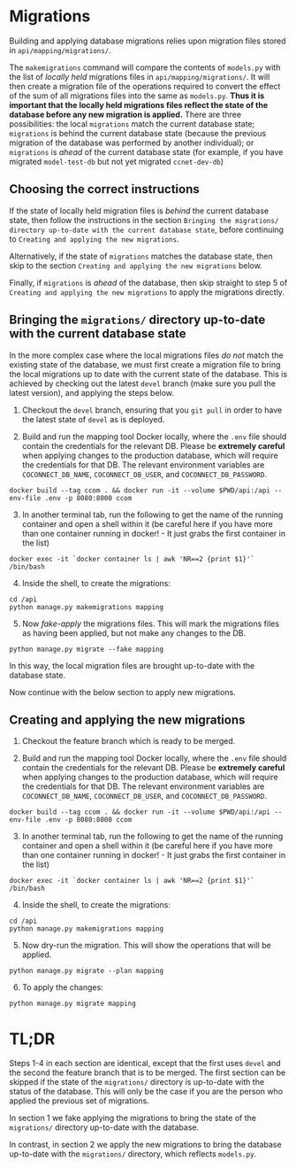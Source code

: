 # Migrations

Building and applying database migrations relies upon migration files
stored in `api/mapping/migrations/`.

The `makemigrations` command will compare the contents of `models.py`
with the list of _locally held_ migrations files in
`api/mapping/migrations/`. It will then create a migration file of the
operations required to convert the effect of the sum of all migrations
files into the same as `models.py`. **Thus it is important that the
locally held migrations files reflect the state of the database before
any new migration is applied.** There are three possibilities: the local
`migrations` match the current database state; `migrations` is behind
the current database state (because the previous migration of the
database was performed by another individual); or `migrations` is _ahead_
of the current database state (for example, if you have migrated
`model-test-db` but not yet migrated `ccnet-dev-db`)

## Choosing the correct instructions

If the state of locally held migration files is _behind_ the current
database state, then follow the instructions in the section
`Bringing the migrations/ directory up-to-date with the current database state`,
before continuing to `Creating and applying the new migrations`.

Alternatively, if the state of `migrations` matches the database state, then skip
to the section `Creating and applying the new migrations` below.

Finally, if `migrations` is _ahead_ of the database, then skip
straight to step 5 of `Creating and applying the new migrations` to apply
the migrations directly.

## Bringing the `migrations/` directory up-to-date with the current database state

In the more complex case where the local migrations files _do
not_ match the existing state of the database, we must first create a
migration file to bring the local migrations up to date with the current
state of the database. This is achieved by checking out the latest `devel`
branch (make sure you pull the latest version), and applying the steps
below.

1. Checkout the `devel` branch, ensuring that you `git pull` in order to
   have the latest state of `devel` as is deployed.

2. Build and run the mapping tool Docker locally, where the `.env` file should
   contain the credentials for the relevant DB. Please be
   **extremely careful** when applying changes to the production database,
   which will require the credentials for that DB. The relevant
   environment variables are `COCONNECT_DB_NAME`, `COCONNECT_DB_USER`,
   and `COCONNECT_DB_PASSWORD`.

```
docker build --tag ccom . && docker run -it --volume $PWD/api:/api --env-file .env -p 8080:8000 ccom
```

3. In another terminal tab, run the following to get the name of the
   running container and open a shell within it (be careful here if
   you have more than one container running in docker! - It just grabs
   the first container in the list)

```
docker exec -it `docker container ls | awk 'NR==2 {print $1}'` /bin/bash
```

4. Inside the shell, to create the migrations:

```
cd /api
python manage.py makemigrations mapping
```

5. Now _fake-apply_ the migrations files. This will mark the migrations
   files as having been applied, but not make any changes to the DB.

```
python manage.py migrate --fake mapping
```

In this way, the local migration files are brought up-to-date with the
database state.

Now continue with the below section to apply new migrations.

## Creating and applying the new migrations

1. Checkout the feature branch which is ready to be merged.

2. Build and run the mapping tool Docker locally, where the `.env` file should
   contain the credentials for the relevant DB. Please be
   **extremely careful** when applying changes to the production database,
   which will require the credentials for that DB. The relevant
   environment variables are `COCONNECT_DB_NAME`, `COCONNECT_DB_USER`,
   and `COCONNECT_DB_PASSWORD`.

```
docker build --tag ccom . && docker run -it --volume $PWD/api:/api --env-file .env -p 8080:8000 ccom
```

3. In another terminal tab, run the following to get the name of the
   running container and open a shell within it (be careful here if
   you have more than one container running in docker! - It just grabs
   the first container in the list)

```
docker exec -it `docker container ls | awk 'NR==2 {print $1}'` /bin/bash
```

4. Inside the shell, to create the migrations:

```
cd /api
python manage.py makemigrations mapping
```

5. Now dry-run the migration. This will show the operations that will be
   applied.

```
python manage.py migrate --plan mapping
```

6. To apply the changes:

```
python manage.py migrate mapping
```

# TL;DR

Steps 1-4 in each section are identical, except that the first uses `devel`
and the second the feature branch that is to be merged. The first section
can be skipped if the state of the `migrations/` directory is up-to-date
with the status of the database. This will only be the case if you are the
person who applied the previous set of migrations.

In section 1 we fake applying the migrations to bring the state of the
`migrations/` directory up-to-date with the database.

In contrast, in section 2 we apply the new migrations to bring the database
up-to-date with the `migrations/` directory, which reflects `models.py`.
